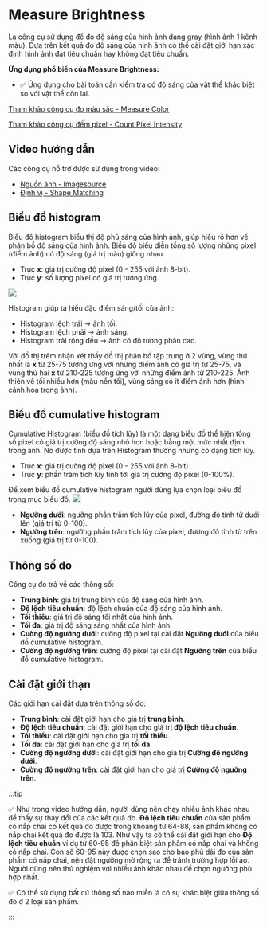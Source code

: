 # Measure Brightness
Là công cụ sử dụng để đo độ sáng của hình ảnh dạng gray (hình ảnh 1 kênh màu). Dựa trên kết quả đo độ sáng của hình ảnh có thể cài đặt giới hạn xác định hình ảnh đạt tiêu chuẩn hay không đạt tiêu chuẩn.

**Ứng dụng phổ biến của Measure Brightness:**
- :white_check_mark: Ứng dụng cho bài toán cần kiểm tra có độ sáng của vật thể khác biệt so với vật thể còn lại.

[Tham khảo công cụ đo màu sắc - Measure Color](/docs/modules/Measure_Color) 

[Tham khảo công cụ đếm pixel - Count Pixel Intensity](/docs/modules/Count_Pixel_Intensity)

## Video hướng dẫn
<VideoPlayer url='/videos/measure_brightness/measure_brightness.mp4' youtubeUrl='https://www.youtube.com/watch?v=OelzLRVyL5A' />

Các công cụ hỗ trợ được sử dụng trong video:
-   [Nguồn ảnh - Imagesource](/docs/modules/Imagesource)
-   [Định vị - Shape Matching](/docs/modules/Shape_Matching)

## Biểu đồ histogram

Biểu đồ histogram biểu thị độ phủ sáng của hình ảnh, giúp hiểu rõ hơn về phân bổ độ sáng của hình ảnh. Biểu đồ biểu diễn tổng số lượng những pixel (điểm ảnh) có độ sáng (giá trị màu) giống nhau.
-   Trục **x**: giá trị cường độ pixel (0 - 255 với ảnh 8-bit).
-   Trục **y**: số lượng pixel có giá trị tương ứng.
<Image src="/images/measure_brightness/1.PNG" />

Histogram giúp ta hiểu đặc điểm sáng/tối của ảnh:
-   Histogram lệch trái → ảnh tối.
-   Histogram lệch phải → ảnh sáng.
-   Histogram trải rộng đều → ảnh có độ tương phản cao.

Với đồ thị trêm nhận xét thấy đồ thị phân bố tập trung ở 2 vùng, vùng thứ nhất là **x** từ 25-75 tương ứng với những điểm ảnh có giá trị từ 25-75, và vùng thứ hai **x** từ 210-225 tương ứng với những điểm ảnh từ 210-225.
Ảnh thiên về tối nhiều hơn (màu nền tối), vùng sáng có ít điểm ảnh hơn (hình cánh hoa trong ảnh).

## Biểu đồ cumulative histogram

Cumulative Histogram (biểu đồ tích lũy) là một dạng biểu đồ thể hiện tổng số pixel có giá trị cường độ sáng nhỏ hơn hoặc bằng một mức nhất định trong ảnh. Nó được tính dựa trên Histogram thường nhưng có dạng tích lũy.
-   Trục **x**: giá trị cường độ pixel (0 - 255 với ảnh 8-bit).
-   Trục **y**: phần trăm tích lũy tính tới giá trị cường độ pixel (0-100%).

Để xem biểu đồ cumulative histogram người dùng lựa chọn loại biểu đồ trong mục biểu đồ.
<Image src="/images/measure_brightness/3.PNG" />
-   **Ngưỡng dưới**: ngưỡng phần trăm tích lũy của pixel, đường đỏ tính từ dưới lên (giá trị từ 0-100).
-   **Ngưỡng trên**: ngưỡng phần trăm tích lũy của pixel, đường đỏ tính từ trên xuống (giá trị từ 0-100).

## Thông số đo
Công cụ đo trả về các thông số:
-   **Trung bình**: giá trị trung bình của độ sáng của hình ảnh.
-   **Độ lệch tiêu chuẩn**: độ lệch chuẩn của độ sáng của hình ảnh.
-   **Tối thiểu**: giá trị độ sáng tối nhất của hình ảnh.
-   **Tối đa**: giá trị độ sáng sáng nhất của hình ảnh.
-   **Cường độ ngưỡng dưới**: cường độ pixel tại cài đặt **Ngưỡng dưới** của biểu đồ cumulative histogram.
-   **Cường độ ngưỡng trên**: cường độ pixel tại cài đặt **Ngưỡng trên** của biểu đồ cumulative histogram.

## Cài đặt giới thạn
Các giới hạn cài đặt dựa trên thông số đo:
-   **Trung bình**: cài đặt giới hạn cho giá trị **trung bình**.
-   **Độ lệch tiêu chuẩn**: cài đặt giới hạn cho giá trị **độ lệch tiêu chuẩn**.
-   **Tối thiểu**: cài đặt giới hạn cho giá trị **tối thiểu**.
-   **Tối đa**: cài đặt giới hạn cho giá trị **tối đa**.
-   **Cường độ ngưỡng dưới**: cài đặt giới hạn cho giá trị **Cường độ ngưỡng dưới**.
-   **Cường độ ngưỡng trên**: cài đặt giới hạn cho giá trị **Cường độ ngưỡng trên**.

:::tip

:white_check_mark: Như trong video hướng dẫn, người dùng nên chạy nhiều ảnh khác nhau để thấy sự thay đổi của các kết quả đo. **Độ lệch tiêu chuẩn** của sản phẩm có nắp chai có kết quả đo được trong khoảng từ 64-88, 
sản phẩm không có nắp chai kết quả đo được là 103. Như vậy ta có thể cài đặt giới hạn cho **Độ lệch tiêu chuẩn** ví dụ từ 60-95 để phân biệt sản phẩm có nắp chai và không có nắp chai. 
Con số 60-95 này được chọn sao cho bao phủ dải đo của sản phẩm có nắp chai, nên đặt ngưỡng mở rộng ra để tránh trường hợp lỗi ảo. Người dùng nên
thử nghiệm với nhiều ảnh khác nhau để chọn ngưỡng phù hợp nhất.

:white_check_mark: Có thể sử dụng bất cứ thông số nào miễn là có sự khác biệt giữa thông số đó ở 2 loại sản phẩm.

:::